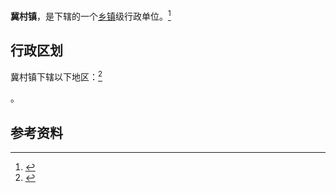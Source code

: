 {{中国乡级行政区|14/11/82/102/000}}

'''冀村镇'''，是{{PRC admin/fullname|14/11/82/102/000|3}}下辖的一个[[乡镇|乡镇]]级行政单位。<ref>{{PRC admin/ref sgc|{{PRC admin/parent|14/11/82/102/000}}}}</ref>

== 行政区划 ==

冀村镇下辖以下地区：<ref>{{PRC admin/ref sgc|14/11/82/102/000}}</ref>

{{PRC admin/children|14/11/82/102/000}}。

== 参考资料 ==

{{reflist}}

{{行政区划小作品}}
{{PRC admin/navcat|14/11/82/102/000}}